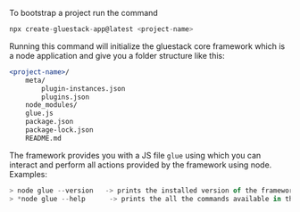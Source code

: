 



To bootstrap a project run the command

```jsx
npx create-gluestack-app@latest <project-name>
```

Running this command will initialize the gluestack core framework which is a node application and give you a folder structure like this:

```jsx
<project-name>/
	meta/
		plugin-instances.json
		plugins.json
	node_modules/
	glue.js
	package.json
	package-lock.json
	README.md
```

The framework provides you with a JS file `glue` using which you can interact and perform all actions provided by the framework using node. Examples:

```jsx
> node glue --version   -> prints the installed version of the framework.
> *node glue --help      -> prints the all the commands available in the framework.*
```
